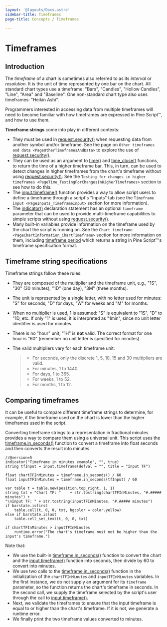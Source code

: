 ```yaml
---
layout: '@layouts/Docs.astro'
sidebar-title: Timeframes
page-title: Concepts / Timeframes

---
```


# Timeframes 



## Introduction

The *timeframe* of a chart is sometimes also referred to as its
*interval* or *resolution*. It is the unit of time represented by one
bar on the chart. All standard chart types use a timeframe: \"Bars\",
\"Candles\", \"Hollow Candles\", \"Line\", \"Area\" and \"Baseline\".
One non-standard chart type also uses timeframes: \"Heikin Ashi\".

Programmers interested in accessing data from multiple timeframes will
need to become familiar with how timeframes are expressed in Pine
Script™, and how to use them.

**Timeframe strings** come into play in different contexts:

-   They must be used in
    [request.security()](https://www.tradingview.com/pine-script-reference/v5/#fun_request%7Bdot%7Dsecurity)
    when requesting data from another symbol and/or timeframe. See the
    page on
    `Other timeframes and data <PageOtherTimeframesAndData>` to explore the use of
    [request.security()](https://www.tradingview.com/pine-script-reference/v5/#fun_request%7Bdot%7Dsecurity).
-   They can be used as an argument to
    [time()](https://www.tradingview.com/pine-script-reference/v5/#fun_time)
    and
    [time_close()](https://www.tradingview.com/pine-script-reference/v5/#fun_time_close)
    functions, to return the time of a higher timeframe bar. This, in
    turn, can be used to detect changes in higher timeframes from the
    chart\'s timeframe without using
    [request.security()](https://www.tradingview.com/pine-script-reference/v5/#fun_request%7Bdot%7Dsecurity).
    See the
    `Testing for changes in higher timeframes <PageTime_TestingForChangesInHigherTimeframes>` section to see how to do this.
-   The
    [input.timeframe()](https://www.tradingview.com/pine-script-reference/v5/#fun_input%7Bdot%7Dsession)
    function provides a way to allow script users to define a timeframe
    through a script\'s \"Inputs\" tab (see the
    `Timeframe input <PageInputs_TimeframeInput>` section for more information).
-   The
    [indicator()](https://www.tradingview.com/pine-script-reference/v5/#fun_indicator)
    declaration statement has an optional `timeframe` parameter that can
    be used to provide multi-timeframe capabilities to simple scripts
    without using
    [request.security()](https://www.tradingview.com/pine-script-reference/v5/#fun_request%7Bdot%7Dsecurity).
-   Many built-in variables provide information on the timeframe used by
    the chart the script is running on. See the
    `Chart timeframe <PageChartInformation_ChartTimeframe>` section for more information on them, including
    [timeframe.period](https://www.tradingview.com/pine-script-reference/v5/#var_timeframe%7Bdot%7Dperiod)
    which returns a string in Pine Script™\'s timeframe specification
    format.

## Timeframe string specifications 

Timeframe strings follow these rules:

-   They are composed of the multiplier and the timeframe unit, e.g.,
    \"1S\", \"30\" (30 minutes), \"1D\" (one day), \"3M\" (three
    months).

-   The unit is represented by a single letter, with no letter used for
    minutes: \"S\" for seconds, \"D\" for days, \"W\" for weeks and
    \"M\" for months.

-   When no multiplier is used, 1 is assumed: \"S\" is equivalent to
    \"1S\", \"D\" to \"1D, etc. If only \"1\" is used, it is interpreted
    as \"1min\", since no unit letter identifier is used for minutes.

-   There is no \"hour\" unit; \"1H\" is **not** valid. The correct
    format for one hour is \"60\" (remember no unit letter is specified
    for minutes).

-   The valid multipliers vary for each timeframe unit:

    > -   For seconds, only the discrete 1, 5, 10, 15 and 30 multipliers
    >     are valid.
    > -   For minutes, 1 to 1440.
    > -   For days, 1 to 365.
    > -   For weeks, 1 to 52.
    > -   For months, 1 to 12.

## Comparing timeframes 

It can be useful to compare different timeframe strings to determine,
for example, if the timeframe used on the chart is lower than the higher
timeframes used in the script.

Converting timeframe strings to a representation in fractional minutes
provides a way to compare them using a universal unit. This script uses
the
[timeframe.in_seconds()](https://www.tradingview.com/pine-script-reference/v5/#fun_timeframe%7Bdot%7Din_seconds)
function to convert a timeframe into float seconds and then converts the
result into minutes:

``` pine
//@version=5
indicator("Timeframe in minutes example", "", true)
string tfInput = input.timeframe(defval = "", title = "Input TF")

float chartTFInMinutes = timeframe.in_seconds() / 60
float inputTFInMinutes = timeframe.in_seconds(tfInput) / 60

var table t = table.new(position.top_right, 1, 1)
string txt = "Chart TF: "    + str.tostring(chartTFInMinutes, "#.##### minutes") + 
"\nInput TF: " + str.tostring(inputTFInMinutes, "#.##### minutes")
if barstate.isfirst
    table.cell(t, 0, 0, txt, bgcolor = color.yellow)
else if barstate.islast
    table.cell_set_text(t, 0, 0, txt)

if chartTFInMinutes > inputTFInMinutes
    runtime.error("The chart's timeframe must not be higher than the input's timeframe.")
```

Note that:

-   We use the built-in
    [timeframe.in_seconds()](https://www.tradingview.com/pine-script-reference/v5/#fun_timeframe%7Bdot%7Din_seconds)
    function to convert the chart and the
    [input.timeframe()](https://www.tradingview.com/pine-script-reference/v5/#fun_input%7Bdot%7Dsession)
    function into seconds, then divide by 60 to convert into minutes.
-   We use two calls to the
    [timeframe.in_seconds()](https://www.tradingview.com/pine-script-reference/v5/#fun_timeframe%7Bdot%7Din_seconds)
    function in the initialization of the `chartTFInMinutes` and
    `inputTFInMinutes` variables. In the first instance, we do not
    supply an argument for its `timeframe` parameter, so the function
    returns the chart\'s timeframe in seconds. In the second call, we
    supply the timeframe selected by the script\'s user through the call
    to
    [input.timeframe()](https://www.tradingview.com/pine-script-reference/v5/#fun_input%7Bdot%7Dsession).
-   Next, we validate the timeframes to ensure that the input timeframe
    is equal to or higher than the chart\'s timeframe. If it is not, we
    generate a runtime error.
-   We finally print the two timeframe values converted to minutes.


